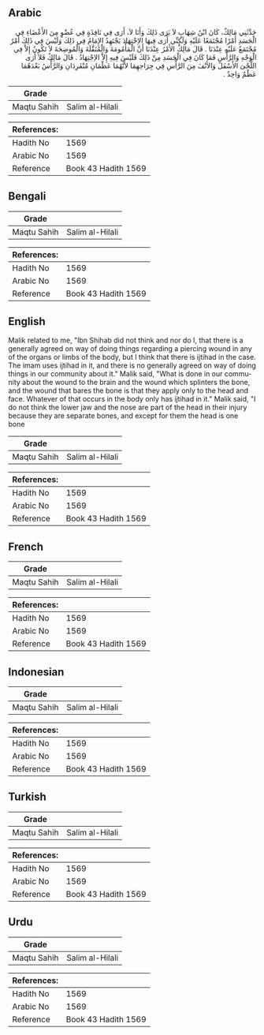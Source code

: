 ## Arabic


<div dir="rtl" lang="ar" style={{fontSize:'larger',backgroundColor:'#f8f9fa',padding:20}}>
حَدَّثَنِي مَالِكٌ، كَانَ ابْنُ شِهَابٍ لاَ يَرَى ذَلِكَ وَأَنَا لاَ، أَرَى فِي نَافِذَةٍ فِي عُضْوٍ مِنَ الأَعْضَاءِ فِي الْجَسَدِ أَمْرًا مُجْتَمَعًا عَلَيْهِ وَلَكِنِّي أَرَى فِيهَا الاِجْتِهَادَ يَجْتَهِدُ الإِمَامُ فِي ذَلِكَ وَلَيْسَ فِي ذَلِكَ أَمْرٌ مُجْتَمَعٌ عَلَيْهِ عِنْدَنَا ‏.‏ قَالَ مَالِكٌ الأَمْرُ عِنْدَنَا أَنَّ الْمَأْمُومَةَ وَالْمُنَقَّلَةَ وَالْمُوضِحَةَ لاَ تَكُونُ إِلاَّ فِي الْوَجْهِ وَالرَّأْسِ فَمَا كَانَ فِي الْجَسَدِ مِنْ ذَلِكَ فَلَيْسَ فِيهِ إِلاَّ الاِجْتِهَادُ ‏.‏ قَالَ مَالِكٌ فَلاَ أَرَى اللَّحْىَ الأَسْفَلَ وَالأَنْفَ مِنَ الرَّأْسِ فِي جِرَاحِهِمَا لأَنَّهُمَا عَظْمَانِ مُنْفَرِدَانِ وَالرَّأْسُ بَعْدَهُمَا عَظْمٌ وَاحِدٌ ‏.‏
</div>
<div style={{backgroundColor:'#f8f9fa',padding:20, marginBottom: 10}}><table> <thead> <tr> <th>Grade</th> <th></th> </tr> </thead> <tbody> <tr><td>Maqtu Sahih</td><td>Salim al-Hilali</td></tr></tbody></table><table> <thead> <tr> <th>References:</th> <th></th> </tr> </thead> <tbody><tr><td>Hadith No</td><td>1569</td></tr><tr><td>Arabic No</td><td>1569</td></tr><tr><td>Reference</td><td>Book 43 Hadith 1569</td></tr></tbody></table></div>

## Bengali


<div dir="ltr" lang="bn" style={{fontSize:'larger',backgroundColor:'#f8f9fa',padding:20}}>

</div>
<div style={{backgroundColor:'#f8f9fa',padding:20, marginBottom: 10}}><table> <thead> <tr> <th>Grade</th> <th></th> </tr> </thead> <tbody> <tr><td>Maqtu Sahih</td><td>Salim al-Hilali</td></tr></tbody></table><table> <thead> <tr> <th>References:</th> <th></th> </tr> </thead> <tbody><tr><td>Hadith No</td><td>1569</td></tr><tr><td>Arabic No</td><td>1569</td></tr><tr><td>Reference</td><td>Book 43 Hadith 1569</td></tr></tbody></table></div>

## English


<div dir="ltr" lang="en" style={{fontSize:'larger',backgroundColor:'#f8f9fa',padding:20}}>
Malik related to me, "Ibn Shihab did not think and nor do I, that there is a generally agreed on way of doing things regarding a piercing wound in any of the organs or limbs of the body, but I think that there is ijtihad in the case. The imam uses ijtihad in it, and there is no generally agreed on way of doing things in our community about it." Malik said, "What is done in our community about the wound to the brain and the wound which splinters the bone, and the wound that bares the bone is that they apply only to the head and face. Whatever of that occurs in the body only has ijtihad in it." Malik said, "I do not think the lower jaw and the nose are part of the head in their injury because they are separate bones, and except for them the head is one bone
</div>
<div style={{backgroundColor:'#f8f9fa',padding:20, marginBottom: 10}}><table> <thead> <tr> <th>Grade</th> <th></th> </tr> </thead> <tbody> <tr><td>Maqtu Sahih</td><td>Salim al-Hilali</td></tr></tbody></table><table> <thead> <tr> <th>References:</th> <th></th> </tr> </thead> <tbody><tr><td>Hadith No</td><td>1569</td></tr><tr><td>Arabic No</td><td>1569</td></tr><tr><td>Reference</td><td>Book 43 Hadith 1569</td></tr></tbody></table></div>

## French


<div dir="ltr" lang="fr" style={{fontSize:'larger',backgroundColor:'#f8f9fa',padding:20}}>

</div>
<div style={{backgroundColor:'#f8f9fa',padding:20, marginBottom: 10}}><table> <thead> <tr> <th>Grade</th> <th></th> </tr> </thead> <tbody> <tr><td>Maqtu Sahih</td><td>Salim al-Hilali</td></tr></tbody></table><table> <thead> <tr> <th>References:</th> <th></th> </tr> </thead> <tbody><tr><td>Hadith No</td><td>1569</td></tr><tr><td>Arabic No</td><td>1569</td></tr><tr><td>Reference</td><td>Book 43 Hadith 1569</td></tr></tbody></table></div>

## Indonesian


<div dir="ltr" lang="id" style={{fontSize:'larger',backgroundColor:'#f8f9fa',padding:20}}>

</div>
<div style={{backgroundColor:'#f8f9fa',padding:20, marginBottom: 10}}><table> <thead> <tr> <th>Grade</th> <th></th> </tr> </thead> <tbody> <tr><td>Maqtu Sahih</td><td>Salim al-Hilali</td></tr></tbody></table><table> <thead> <tr> <th>References:</th> <th></th> </tr> </thead> <tbody><tr><td>Hadith No</td><td>1569</td></tr><tr><td>Arabic No</td><td>1569</td></tr><tr><td>Reference</td><td>Book 43 Hadith 1569</td></tr></tbody></table></div>

## Turkish


<div dir="ltr" lang="tr" style={{fontSize:'larger',backgroundColor:'#f8f9fa',padding:20}}>

</div>
<div style={{backgroundColor:'#f8f9fa',padding:20, marginBottom: 10}}><table> <thead> <tr> <th>Grade</th> <th></th> </tr> </thead> <tbody> <tr><td>Maqtu Sahih</td><td>Salim al-Hilali</td></tr></tbody></table><table> <thead> <tr> <th>References:</th> <th></th> </tr> </thead> <tbody><tr><td>Hadith No</td><td>1569</td></tr><tr><td>Arabic No</td><td>1569</td></tr><tr><td>Reference</td><td>Book 43 Hadith 1569</td></tr></tbody></table></div>

## Urdu


<div dir="rtl" lang="ur" style={{fontSize:'larger',backgroundColor:'#f8f9fa',padding:20}}>

</div>
<div style={{backgroundColor:'#f8f9fa',padding:20, marginBottom: 10}}><table> <thead> <tr> <th>Grade</th> <th></th> </tr> </thead> <tbody> <tr><td>Maqtu Sahih</td><td>Salim al-Hilali</td></tr></tbody></table><table> <thead> <tr> <th>References:</th> <th></th> </tr> </thead> <tbody><tr><td>Hadith No</td><td>1569</td></tr><tr><td>Arabic No</td><td>1569</td></tr><tr><td>Reference</td><td>Book 43 Hadith 1569</td></tr></tbody></table></div>